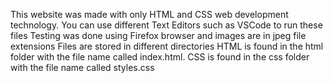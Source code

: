 This website was made with only HTML and CSS web development technology.
You can use different Text Editors such as VSCode to run these files
Testing was done using Firefox browser and images are in jpeg file extensions
Files are stored in different directories
HTML is found in the html folder with the file name called index.html.
CSS is found in the css folder with the file name called styles.css
